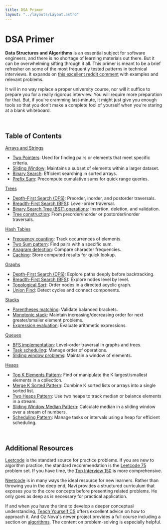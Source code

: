 ```yaml
---
title: DSA Primer
layout: "../layouts/Layout.astro"
---
```


# DSA Primer

**Data Structures and Algorithms** is an essential subject for software engineers, and there is no shortage of learning materials out there. But it can be overwhelming sifting through it all. This primer is meant to be a brief refresher on some of the most frequently tested patterns in technical interviews. It expands on [this excellent reddit comment](https://www.reddit.com/r/leetcode/comments/1heiw94/ultimate_coding_interview_cheatsheet/) with examples and relevant problems.

It will in no way replace a proper university course, nor will it suffice to prepare you for a really rigorous interview. You will require more preparation for that. But, if you&apos;re cramming last-minute, it might just give you enough tools so that you don't make a complete fool of yourself when you&apos;re staring at a blank whiteboard.

<br />

## Table of Contents

[Arrays and Strings](/arrays-and-strings)

- [Two Pointers](/arrays-and-strings#two-pointers): Used for finding pairs or elements that meet specific criteria.
- [Sliding Window](/arrays-and-strings#sliding-window): Maintains a subset of elements within a larger dataset.
- [Binary Search](/arrays-and-strings#binary-search): Efficient searching in sorted arrays.
- [Prefix Sum](/arrays-and-strings#prefix-sum): Precompute cumulative sums for quick range queries.

[Trees](/trees)

- [Depth-First Search (DFS)](/trees#depth-first-search): Preorder, inorder, and postorder traversals.
- [Breadth-First Search (BFS)](/trees#breadth-first-search): Level-order traversal.
- [Binary Search Tree (BST) operations](/trees#binary-search-tree-bst-operations): Insertion, deletion, and validation.
- [Tree construction](/trees#tree-construction): From preorder/inorder or postorder/inorder traversals.

[Hash Tables](/hash-tables)

- [Frequency counting](/hash-tables#frequency-counting): Track occurrences of elements.
- [Two Sum pattern](/hash-tables#two-sum-pattern): Find pairs with a specific sum.
- [Anagram detection](/hash-tables#anagram-detection): Compare character frequencies.
- [Caching](/hash-tables#caching): Store computed results for quick lookup.

[Graphs](/graphs)

- [Depth-First Search (DFS)](/graphs#depth-first-search): Explore paths deeply before backtracking.
- [Breadth-First Search (BFS)](/graphs#breadth-first-search): Explore nodes level by level.
- [Topological Sort](/graphs#topological-sort): Order nodes in a directed acyclic graph.
- [Union Find](/graphs#union-find): Detect cycles and connect components.

[Stacks](/stacks)

- [Parentheses matching](/stacks#parentheses-matching): Validate balanced brackets.
- [Monotonic stack](/stacks#monotonic-stack): Maintain increasing/decreasing order for next greater/smaller element problems.
- [Expression evaluation](/stacks#expression-evaluation): Evaluate arithmetic expressions.

[Queues](/queues)

- [BFS implementation](/queues#bfs-implementation): Level-order traversal in graphs and trees.
- [Task scheduling](/queues#task-scheduling): Manage order of operations.
- [Sliding window problems](/queues#sliding-window-problems): Maintain a window of elements.

[Heaps](/heaps)

- [Top K Elements Pattern](/heaps#top-k-elements-pattern): Find or manipulate the K largest/smallest elements in a collection.
- [Merge K Sorted Pattern](/heaps#merge-k-sorted-pattern): Combine K sorted lists or arrays into a single sorted list.
- [Two Heaps Pattern](/heaps#two-heaps-pattern): Use two heaps to track median or balance elements in a stream.
- [Sliding Window Median Pattern](/heaps#sliding-window-median-pattern): Calculate median in a sliding window over a stream of numbers.
- [Scheduling Pattern](/heaps#scheduling-pattern): Manage tasks or intervals using a heap for efficient scheduling.

<br />

## Additional Resources

[Leetcode](https://leetcode.com/) is the standard source for practice problems. If you are new to algorithm practice, the standard recommendation is the [Leetcode 75](https://leetcode.com/studyplan/leetcode-75/) problem set. If you have time, the [Top Interview 150](https://leetcode.com/studyplan/top-interview-150/) is more comprehensive.

[Neetcode](https://neetcode.io/) is in many ways the ideal resource for new learners. Rather than throwing you in the deep end, Navi provides a structured curriculum that exposes you to the core concepts before presenting related problems. He only goes as deep as is necessary for practical application.

If and when you have the time to develop a deeper conceptual understanding, [Teach Yourself CS](https://teachyourselfcs.com/#algorithms) offers excellent advice on how to approach it. And Oz Nova's newer project provides a full course including a section on [algorithms](https://csprimer.com/courses/algorithms/). The content on problem-solving is especially helpful.
